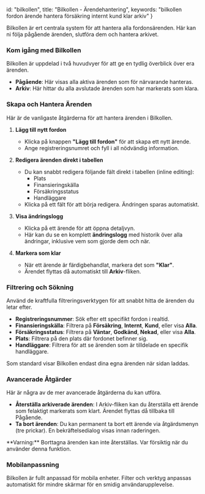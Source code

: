 
  id: "bilkollen",
  title: "Bilkollen - Ärendehantering",
  keywords: "bilkollen fordon ärende hantera försäkring internt kund klar arkiv"
}

Bilkollen är ert centrala system för att hantera alla fordonsärenden. Här kan ni följa pågående ärenden, slutföra dem och hantera arkivet.

### Kom igång med Bilkollen
Bilkollen är uppdelad i två huvudvyer för att ge en tydlig överblick över era ärenden.

- **Pågående**: Här visas alla aktiva ärenden som för närvarande hanteras.
- **Arkiv**: Här hittar du alla avslutade ärenden som har markerats som klara.

### Skapa och Hantera Ärenden
Här är de vanligaste åtgärderna för att hantera ärenden i Bilkollen.

1.  **Lägg till nytt fordon**
    - Klicka på knappen **"Lägg till fordon"** för att skapa ett nytt ärende.
    - Ange registreringsnumret och fyll i all nödvändig information.
    <AddVehicleDialogDemo />

2.  **Redigera ärenden direkt i tabellen**
    - Du kan snabbt redigera följande fält direkt i tabellen (inline editing):
      - Plats
      - Finansieringskälla
      - Försäkringsstatus
      - Handläggare
    - Klicka på ett fält för att börja redigera. Ändringen sparas automatiskt.
    <InlineEditingDemo />

3.  **Visa ändringslogg**
    - Klicka på ett ärende för att öppna detaljvyn.
    - Här kan du se en komplett **ändringslogg** med historik över alla ändringar, inklusive vem som gjorde dem och när.

4.  **Markera som klar**
    - När ett ärende är färdigbehandlat, markera det som **"Klar"**.
    - Ärendet flyttas då automatiskt till **Arkiv**-fliken.

### Filtrering och Sökning
Använd de kraftfulla filtreringsverktygen för att snabbt hitta de ärenden du letar efter.

- **Registreringsnummer**: Sök efter ett specifikt fordon i realtid.
- **Finansieringskälla**: Filtrera på **Försäkring**, **Internt**, **Kund**, eller visa **Alla**.
- **Försäkringsstatus**: Filtrera på **Väntar**, **Godkänd**, **Nekad**, eller visa **Alla**.
- **Plats**: Filtrera på den plats där fordonet befinner sig.
- **Handläggare**: Filtrera för att se ärenden som är tilldelade en specifik handläggare.

<HelpTip variant="info">
Som standard visar Bilkollen endast dina egna ärenden när sidan laddas.
</HelpTip>

### Avancerade Åtgärder
Här är några av de mer avancerade åtgärderna du kan utföra.

- **Återställa arkiverade ärenden**: I Arkiv-fliken kan du återställa ett ärende som felaktigt markerats som klart. Ärendet flyttas då tillbaka till Pågående.
- **Ta bort ärenden**: Du kan permanent ta bort ett ärende via åtgärdsmenyn (tre prickar). En bekräftelsedialog visas innan raderingen.

<HelpTip variant="warning">
**Varning:** Borttagna ärenden kan inte återställas. Var försiktig när du använder denna funktion.
</HelpTip>

### Mobilanpassning
Bilkollen är fullt anpassad för mobila enheter. Filter och verktyg anpassas automatiskt för mindre skärmar för en smidig användarupplevelse.
